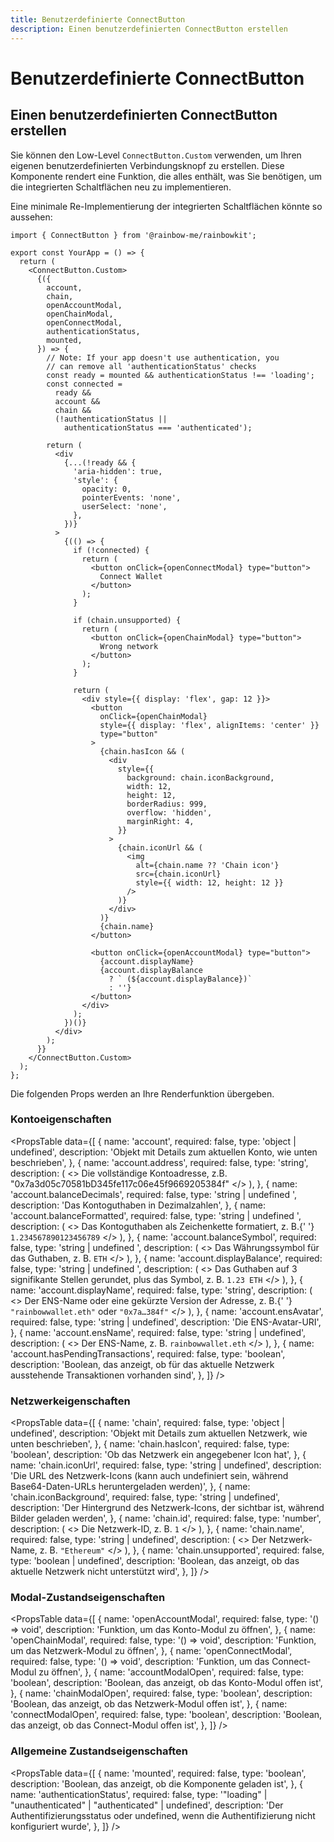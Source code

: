 ```yaml
---
title: Benutzerdefinierte ConnectButton
description: Einen benutzerdefinierten ConnectButton erstellen
---
```


# Benutzerdefinierte ConnectButton

## Einen benutzerdefinierten ConnectButton erstellen

Sie können den Low-Level `ConnectButton.Custom` verwenden, um Ihren eigenen benutzerdefinierten Verbindungsknopf zu erstellen. Diese Komponente rendert eine Funktion, die alles enthält, was Sie benötigen, um die integrierten Schaltflächen neu zu implementieren.

Eine minimale Re-Implementierung der integrierten Schaltflächen könnte so aussehen:

```tsx
import { ConnectButton } from '@rainbow-me/rainbowkit';

export const YourApp = () => {
  return (
    <ConnectButton.Custom>
      {({
        account,
        chain,
        openAccountModal,
        openChainModal,
        openConnectModal,
        authenticationStatus,
        mounted,
      }) => {
        // Note: If your app doesn't use authentication, you
        // can remove all 'authenticationStatus' checks
        const ready = mounted && authenticationStatus !== 'loading';
        const connected =
          ready &&
          account &&
          chain &&
          (!authenticationStatus ||
            authenticationStatus === 'authenticated');

        return (
          <div
            {...(!ready && {
              'aria-hidden': true,
              'style': {
                opacity: 0,
                pointerEvents: 'none',
                userSelect: 'none',
              },
            })}
          >
            {(() => {
              if (!connected) {
                return (
                  <button onClick={openConnectModal} type="button">
                    Connect Wallet
                  </button>
                );
              }

              if (chain.unsupported) {
                return (
                  <button onClick={openChainModal} type="button">
                    Wrong network
                  </button>
                );
              }

              return (
                <div style={{ display: 'flex', gap: 12 }}>
                  <button
                    onClick={openChainModal}
                    style={{ display: 'flex', alignItems: 'center' }}
                    type="button"
                  >
                    {chain.hasIcon && (
                      <div
                        style={{
                          background: chain.iconBackground,
                          width: 12,
                          height: 12,
                          borderRadius: 999,
                          overflow: 'hidden',
                          marginRight: 4,
                        }}
                      >
                        {chain.iconUrl && (
                          <img
                            alt={chain.name ?? 'Chain icon'}
                            src={chain.iconUrl}
                            style={{ width: 12, height: 12 }}
                          />
                        )}
                      </div>
                    )}
                    {chain.name}
                  </button>

                  <button onClick={openAccountModal} type="button">
                    {account.displayName}
                    {account.displayBalance
                      ? ` (${account.displayBalance})`
                      : ''}
                  </button>
                </div>
              );
            })()}
          </div>
        );
      }}
    </ConnectButton.Custom>
  );
};
```

Die folgenden Props werden an Ihre Renderfunktion übergeben.

### Kontoeigenschaften

<PropsTable
  data={[
    {
      name: 'account',
      required: false,
      type: 'object | undefined',
      description:
        'Objekt mit Details zum aktuellen Konto, wie unten beschrieben',
    },
    {
      name: 'account.address',
      required: false,
      type: 'string',
      description: (
        <>
          Die vollständige Kontoadresse, z.B.
          "0x7a3d05c70581bD345fe117c06e45f9669205384f"
        </>
      ),
    },
    {
      name: 'account.balanceDecimals',
      required: false,
      type: 'string | undefined	',
      description: 'Das Kontoguthaben in Dezimalzahlen',
    },
    {
      name: 'account.balanceFormatted',
      required: false,
      type: 'string | undefined	',
      description: (
        <>
          Das Kontoguthaben als Zeichenkette formatiert, z. B.{' '}
          <code>1.234567890123456789</code>
        </>
      ),
    },
    {
      name: 'account.balanceSymbol',
      required: false,
      type: 'string | undefined	',
      description: (
        <>
          Das Währungssymbol für das Guthaben, z. B. <code>ETH</code>
        </>
      ),
    },
    {
      name: 'account.displayBalance',
      required: false,
      type: 'string | undefined	',
      description: (
        <>
          Das Guthaben auf 3 signifikante Stellen gerundet, plus das
          Symbol, z. B. <code>1.23 ETH</code>
        </>
      ),
    },
    {
      name: 'account.displayName',
      required: false,
      type: 'string',
      description: (
        <>
          Der ENS-Name oder eine gekürzte Version der Adresse, z. B.{' '}
          <code>"rainbowwallet.eth"</code> oder <code>"0x7a…384f"</code>
        </>
      ),
    },
    {
      name: 'account.ensAvatar',
      required: false,
      type: 'string	| undefined',
      description: 'Die ENS-Avatar-URI',
    },
    {
      name: 'account.ensName',
      required: false,
      type: 'string	| undefined',
      description: (
        <>
          Der ENS-Name, z. B. <code>rainbowwallet.eth</code>
        </>
      ),
    },
    {
      name: 'account.hasPendingTransactions',
      required: false,
      type: 'boolean',
      description:
        'Boolean, das anzeigt, ob für das aktuelle Netzwerk ausstehende Transaktionen vorhanden sind',
    },
  ]}
/>

### Netzwerkeigenschaften

<PropsTable
  data={[
    {
      name: 'chain',
      required: false,
      type: 'object | undefined',
      description:
        'Objekt mit Details zum aktuellen Netzwerk, wie unten beschrieben',
    },
    {
      name: 'chain.hasIcon',
      required: false,
      type: 'boolean',
      description: 'Ob das Netzwerk ein angegebener Icon hat',
    },
    {
      name: 'chain.iconUrl',
      required: false,
      type: 'string | undefined',
      description:
        'Die URL des Netzwerk-Icons (kann auch undefiniert sein, während Base64-Daten-URLs heruntergeladen werden)',
    },
    {
      name: 'chain.iconBackground',
      required: false,
      type: 'string | undefined',
      description:
        'Der Hintergrund des Netzwerk-Icons, der sichtbar ist, während Bilder geladen werden',
    },
    {
      name: 'chain.id',
      required: false,
      type: 'number',
      description: (
        <>
          Die Netzwerk-ID, z. B. <code>1</code>
        </>
      ),
    },
    {
      name: 'chain.name',
      required: false,
      type: 'string | undefined',
      description: (
        <>
          Der Netzwerk-Name, z. B. <code>"Ethereum"</code>
        </>
      ),
    },
    {
      name: 'chain.unsupported',
      required: false,
      type: 'boolean | undefined',
      description:
        'Boolean, das anzeigt, ob das aktuelle Netzwerk nicht unterstützt wird',
    },
  ]}
/>

### Modal-Zustandseigenschaften

<PropsTable
  data={[
    {
      name: 'openAccountModal',
      required: false,
      type: '() => void',
      description: 'Funktion, um das Konto-Modul zu öffnen',
    },
    {
      name: 'openChainModal',
      required: false,
      type: '() => void',
      description: 'Funktion, um das Netzwerk-Modul zu öffnen',
    },
    {
      name: 'openConnectModal',
      required: false,
      type: '() => void',
      description: 'Funktion, um das Connect-Modul zu öffnen',
    },
    {
      name: 'accountModalOpen',
      required: false,
      type: 'boolean',
      description:
        'Boolean, das anzeigt, ob das Konto-Modul offen ist',
    },
    {
      name: 'chainModalOpen',
      required: false,
      type: 'boolean',
      description: 'Boolean, das anzeigt, ob das Netzwerk-Modul offen ist',
    },
    {
      name: 'connectModalOpen',
      required: false,
      type: 'boolean',
      description:
        'Boolean, das anzeigt, ob das Connect-Modul offen ist',
    },
  ]}
/>

### Allgemeine Zustandseigenschaften

<PropsTable
  data={[
    {
      name: 'mounted',
      required: false,
      type: 'boolean',
      description:
        'Boolean, das anzeigt, ob die Komponente geladen ist',
    },
    {
      name: 'authenticationStatus',
      required: false,
      type: '"loading" | "unauthenticated" | "authenticated" | undefined',
      description:
        'Der Authentifizierungsstatus oder undefined, wenn die Authentifizierung nicht konfiguriert wurde',
    },
  ]}
/>
